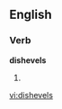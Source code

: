 ==English==

===Verb===
'''dishevels'''

# {{third-person singular of|[[dishevel]]}}

[[vi:dishevels]]